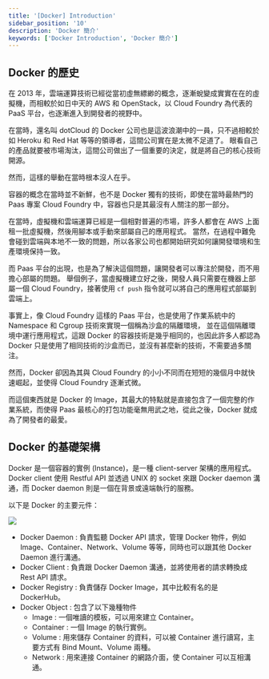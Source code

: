 ```yaml
---
title: '[Docker] Introduction'
sidebar_position: '10'
description: 'Docker 簡介'
keywords: ['Docker Introduction', 'Docker 簡介']
---
```


## Docker 的歷史

在 2013 年，雲端運算技術已經從當初虛無縹緲的概念，逐漸蛻變成實實在在的虛擬機，而相較於如日中天的 AWS 和 OpenStack，以 Cloud Foundry 為代表的 PaaS 平台，也逐漸進入到開發者的視野中。

在當時，還名叫 dotCloud 的 Docker 公司也是這波浪潮中的一員，只不過相較於如 Heroku 和 Red Hat 等等的領導者，這間公司實在是太微不足道了。
眼看自己的產品就要被市場淘汰，這間公司做出了一個重要的決定，就是將自己的核心技術開源。

然而，這樣的舉動在當時根本沒人在乎。

容器的概念在當時並不新鮮，也不是 Docker 獨有的技術，即使在當時最熱門的 Paas 專案 Cloud Foundry 中，容器也只是其最沒有人關注的那一部分。

在當時，虛擬機和雲端運算已經是一個相對普遍的市場，許多人都會在 AWS 上面租一批虛擬機，然後用腳本或手動來部屬自己的應用程式。
當然，在過程中難免會碰到雲端與本地不一致的問題，所以各家公司也都開始研究如何讓開發環境和生產環境保持一致。

而 Paas 平台的出現，也是為了解決這個問題，讓開發者可以專注於開發，而不用擔心部屬的問題。
舉個例子，當虛擬機建立好之後，開發人員只需要在機器上部屬一個 Cloud Foundry，接著使用 `cf push` 指令就可以將自己的應用程式部屬到雲端上。

事實上，像 Cloud Foundry 這樣的 Paas 平台，也是使用了作業系統中的 Namespace 和 Cgroup 技術來實現一個稱為沙盒的隔離環境，
並在這個隔離環境中運行應用程式，這跟 Docker 的容器技術是幾乎相同的，也因此許多人都認為 Docker 只是使用了相同技術的沙盒而已，並沒有甚麼新的技術，不需要過多關注。

然而，Docker 卻因為其與 Cloud Foundry 的小小不同而在短短的幾個月中就快速崛起，並使得 Cloud Foundry 逐漸式微。

而這個東西就是 Docker 的 Image，其最大的特點就是直接包含了一個完整的作業系統，而使得 Paas 最核心的打包功能毫無用武之地，從此之後，Docker 就成為了開發者的最愛。

## Docker 的基礎架構

Docker 是一個容器的實例 (Instance)，是一種 client-server 架構的應用程式。
Docker client 使用 Restful API 並透過 UNIX 的 socket 來跟 Docker daemon 溝通，而 Docker daemon 則是一個在背景或遠端執行的服務。

以下是 Docker 的主要元件：

![](/img/docker/3.webp)

- Docker Daemon : 負責監聽 Docker API 請求，管理 Docker 物件，例如 Image、Container、Network、Volume 等等，同時也可以跟其他 Docker Daemon 進行溝通。
- Docker Client : 負責跟 Docker Daemon 溝通，並將使用者的請求轉換成 Rest API 請求。
- Docker Registry : 負責儲存 Docker Image，其中比較有名的是 DockerHub。
- Docker Object : 包含了以下幾種物件
  - Image : 一個唯讀的模板，可以用來建立 Container。
  - Container : 一個 Image 的執行實例。
  - Volume : 用來儲存 Container 的資料，可以被 Container 進行讀寫，主要方式有 Bind Mount、Volume 兩種。
  - Network : 用來連接 Container 的網路介面，使 Container 可以互相溝通。
